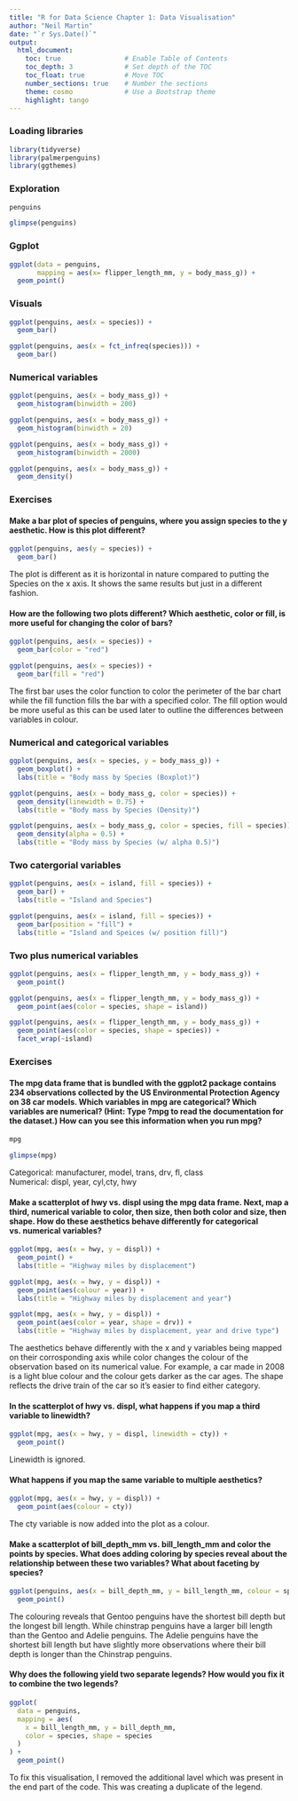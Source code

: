 ```yaml
---
title: "R for Data Science Chapter 1: Data Visualisation"
author: "Neil Martin"
date: "`r Sys.Date()`"
output:
  html_document:
    toc: true                # Enable Table of Contents
    toc_depth: 3             # Set depth of the TOC
    toc_float: true          # Move TOC
    number_sections: true    # Number the sections
    theme: cosmo             # Use a Bootstrap theme
    highlight: tango 
---
```


### Loading libraries

```r
library(tidyverse)
library(palmerpenguins)
library(ggthemes)
```

### Exploration

```r
penguins

glimpse(penguins)
```
### Ggplot

```r

ggplot(data = penguins,
       mapping = aes(x= flipper_length_mm, y = body_mass_g)) +
  geom_point()

```

### Visuals

```r

ggplot(penguins, aes(x = species)) +
  geom_bar()

ggplot(penguins, aes(x = fct_infreq(species))) +
  geom_bar()

```

### Numerical variables

```r

ggplot(penguins, aes(x = body_mass_g)) +
  geom_histogram(binwidth = 200)

ggplot(penguins, aes(x = body_mass_g)) +
  geom_histogram(binwidth = 20)

ggplot(penguins, aes(x = body_mass_g)) +
  geom_histogram(binwidth = 2000)

ggplot(penguins, aes(x = body_mass_g)) +
  geom_density()

```

### Exercises

#### Make a bar plot of species of penguins, where you assign species to the y aesthetic. How is this plot different?

```r

ggplot(penguins, aes(y = species)) +
  geom_bar()

```
<p> The plot is different as it is horizontal in nature compared to putting the Species on the x axis. It shows the same results but just in a different fashion.</p>

#### How are the following two plots different? Which aesthetic, color or fill, is more useful for changing the color of bars?

```r

ggplot(penguins, aes(x = species)) +
  geom_bar(color = "red")

ggplot(penguins, aes(x = species)) +
  geom_bar(fill = "red")

```

<p>The first bar uses the color function to color the perimeter of the bar chart while the fill function fills the bar with a specified color. The fill option would be more useful as this can be used later to outline the differences between variables in colour.</p>

### Numerical and categorical variables

```r

ggplot(penguins, aes(x = species, y = body_mass_g)) +
  geom_boxplot() +
  labs(title = "Body mass by Species (Boxplot)")

ggplot(penguins, aes(x = body_mass_g, color = species)) +
  geom_density(linewidth = 0.75) +
  labs(title = "Body mass by Species (Density)")

ggplot(penguins, aes(x = body_mass_g, color = species, fill = species)) +
  geom_density(alpha = 0.5) +
  labs(title = "Body mass by Species (w/ alpha 0.5)")

```

### Two catergorial variables

```r

ggplot(penguins, aes(x = island, fill = species)) +
  geom_bar() +
  labs(title = "Island and Species")

ggplot(penguins, aes(x = island, fill = species)) +
  geom_bar(position = "fill") +
  labs(title = "Island and Speices (w/ position fill)")

```
### Two plus numerical variables

```r

ggplot(penguins, aes(x = flipper_length_mm, y = body_mass_g)) +
  geom_point()

ggplot(penguins, aes(x = flipper_length_mm, y = body_mass_g)) +
  geom_point(aes(color = species, shape = island))

ggplot(penguins, aes(x = flipper_length_mm, y = body_mass_g)) +
  geom_point(aes(color = species, shape = species)) +
  facet_wrap(~island)

```

### Exercises

#### The mpg data frame that is bundled with the ggplot2 package contains 234 observations collected by the US Environmental Protection Agency on 38 car models. Which variables in mpg are categorical? Which variables are numerical? (Hint: Type ?mpg to read the documentation for the dataset.) How can you see this information when you run mpg?

```r

mpg

glimpse(mpg)

```
<p> Categorical: manufacturer, model, trans, drv, fl, class <br>
    Numerical: displ, year, cyl,cty, hwy </p>
  
#### Make a scatterplot of hwy vs. displ using the mpg data frame. Next, map a third, numerical variable to color, then size, then both color and size, then shape. How do these aesthetics behave differently for categorical vs. numerical variables?

```r

ggplot(mpg, aes(x = hwy, y = displ)) +
  geom_point() +
  labs(title = "Highway miles by displacement")

ggplot(mpg, aes(x = hwy, y = displ)) +
  geom_point(aes(colour = year)) +
  labs(title = "Highway miles by displacement and year")

ggplot(mpg, aes(x = hwy, y = displ)) +
  geom_point(aes(color = year, shape = drv)) +
  labs(title = "Highway miles by displacement, year and drive type")

```
<p> The aesthetics behave differently with the x and y variables being mapped on their corrosponding axis while color changes the colour of the observation based on its numerical value. For example, a car made in 2008 is a light blue colour and the colour gets darker as the car ages. The shape reflects the drive train of the car so it's easier to find either category.</p>

#### In the scatterplot of hwy vs. displ, what happens if you map a third variable to linewidth?

```r

ggplot(mpg, aes(x = hwy, y = displ, linewidth = cty)) +
  geom_point()

```
<p> Linewidth is ignored.</p>

#### What happens if you map the same variable to multiple aesthetics?

```r

ggplot(mpg, aes(x = hwy, y = displ)) +
  geom_point(aes(colour = cty))

```
<p> The cty variable is now added into the plot as a colour.</p>

#### Make a scatterplot of bill_depth_mm vs. bill_length_mm and color the points by species. What does adding coloring by species reveal about the relationship between these two variables? What about faceting by species?

```r

ggplot(penguins, aes(x = bill_depth_mm, y = bill_length_mm, colour = species)) +
  geom_point()

```
<p> The colouring reveals that Gentoo penguins have the shortest bill depth but the longest bill length. While chinstrap penguins have a larger bill length than the Gentoo and Adelie penguins. The Adelie penguins have the shortest bill length but have slightly more observations where their bill depth is longer than the Chinstrap penguins.</p>

#### Why does the following yield two separate legends? How would you fix it to combine the two legends?

```r
ggplot(
  data = penguins,
  mapping = aes(
    x = bill_length_mm, y = bill_depth_mm, 
    color = species, shape = species
  )
) +
  geom_point()
```
<p> To fix this visualisation, I removed the additional lavel which was present in the end part of the code. This was creating a duplicate of the legend. </p>
